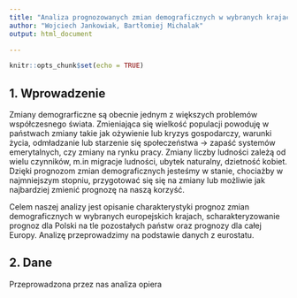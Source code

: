 ```yaml
---
title: "Analiza prognozowanych zmian demograficznych w wybranych krajach Europy w latach 2020-2100"
author: "Wojciech Jankowiak, Bartłomiej Michalak"
output: html_document

---
```


```r
knitr::opts_chunk$set(echo = TRUE)
```

## 1. Wprowadzenie


Zmiany demograrficzne są obecnie jednym z większych problemów współczesnego świata.
Zmieniająca się wielkość populacji powoduję w państwach zmiany takie jak ożywienie 
lub kryzys gospodarczy, warunki życia, odmładzanie lub starzenie się społeczeństwa -> zapaść
systemów emerytalnych, czy zmiany na rynku pracy. 
Zmiany liczby ludności zależą od wielu czynników, m.in migracje ludności, ubytek naturalny,
dzietność kobiet. Dzięki prognozom zmian demograficznych jesteśmy w stanie, chociażby 
w najmniejszym stopniu, przygotować się się na zmiany lub możliwie jak najbardziej zmienić 
prognozę na naszą korzyść.

Celem naszej analizy jest opisanie charakterystyki prognoz zmian demograficznych w wybranych
europejskich krajach, scharakteryzowanie prognoz dla Polski na tle pozostałych państw oraz
prognozy dla całej Europy. Analizę przeprowadzimy na podstawie danych z eurostatu.


## 2. Dane

Przeprowadzona przez nas analiza opiera



